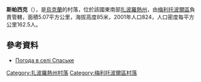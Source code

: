 {{coord|47|0|58|N|35|23|6|E|scale:100000|display=title}}

'''斯帕西克'''（{{lang-uk|Спаське}}），是[[烏克蘭|烏克蘭]]的村落，位於該國東南部[[扎波羅熱州|扎波羅熱州]]，由[[梅利托波爾區|梅利托波爾區]]負責管轄，面積5.07平方公里，海拔高度85米，2001年人口824，人口密度每平方公里162.5人。

==參考資料==
* [http://weather.in.ua/ua/zaporozhskaja/24707 Погода в селі Спаське] {{Wayback|url=http://weather.in.ua/ua/zaporozhskaja/24707 |date=20111220163334 }}

[[Category:扎波羅熱州村落|Category:扎波羅熱州村落]]
[[Category:梅利托波爾區村落|Category:梅利托波爾區村落]]


{{Zaporizhia-geo-stub}}